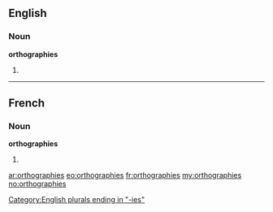 ==English==

===Noun===
'''orthographies'''

# {{plural of|orthography}}

[[Category:English plurals ending in "-ies"]]

----

==French==

===Noun===
'''orthographies''' {{f}}

# {{plural of|orthographie|lang=fr}}

[[ar:orthographies]]
[[eo:orthographies]]
[[fr:orthographies]]
[[my:orthographies]]
[[no:orthographies]]